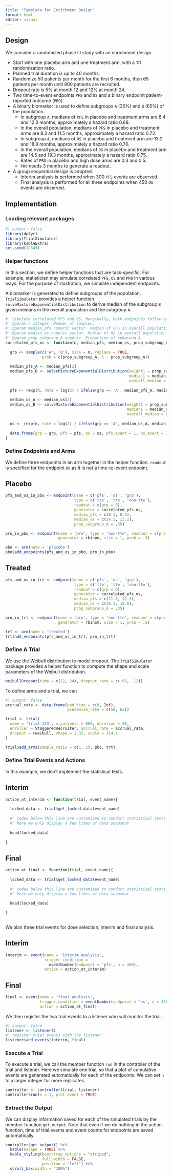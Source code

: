 ```yaml
---
title: "Template for Enrichment Design"
format: html
editor: visual
---
```


## Design

We consider a randomized phase III study with an enrichment design.

-   Start with one placebo arm and one treatment arm, with a 1:1 randomization ratio.
-   Planned trial duration is up to 40 months.
-   Randomize 50 patients per month for the first 6 months, then 65 patients per month until 800 patients are recruited.
-   Dropout rate is 5% at month 12 and 12% at month 24.
-   Two time-to-event endpoints `PFS` and `OS` and a binary endpoint patient-reported outcome (`PRO`).
-   A binary biomarker is used to define subgroups `A` (35%) and `B` (65%) of the population.
    -   In subgroup `A`, medians of `PFS` in placebo and treatment arms are 8.4 and 12.3 months, approximately a hazard ratio 0.68.
    -   In the overall population, medians of `PFS` in placebo and treatment arms are 8.3 and 11.5 months, approximately a hazard ratio 0.72.
    -   In subgroup `A`, medians of `OS` in placebo and treatment arm are 13.2 and 18.8 months, approximately a hazard ratio 0.70.
    -   In the overall population, medians of `OS` in placebo and treatment arm are 14.5 and 19.3 months, approximately a hazard ratio 0.75.
    -   Rates of `PRO` in placebo and high dose arms are 0.3 and 0.5.
    -   `PRO` needs 3 months to generate a readout.
-   A group sequential design is adopted.
    -   Interim analysis is performed when 300 `PFS` events are observed.
    -   Final analysis is performed for all three endpoints when 450 `OS` events are observed.

## Implementation

### Loading relevant packages

```r
#| output: false
library(dplyr)
library(TrialSimulator)
library(kableExtra)
set.seed(12345)
```

### Helper functions

In this section, we define helper functions that are task-specific. For example, statistician may simulate correlated `PFS`, `OS` and `PRO` in various ways. For the purpose of illustration, we simulate independent endpoints. 

A biomarker is generated to define subgroups of the population. `TrialSimulator` provides a helper function `solveMixtureExponentialDistribution` to derive median of the subgroup `B` given meidans in the overall population and the subgroup `A`. 

```r
#' Simulate correlated PFS and OS. Marginally, both endpoints follow exponential distribution. 
#' @param n integer. Number of samples. 
#' @param median_pfs numeric vector. Median of PFS in overall population and subgroup A. 
#' @param median_os numeric vector. Median of OS in overall population and subgroup A.
#' @param prop_subgroup_A numeric. Proportion of subgroup A.  
correlated_pfs_os <- function(n, median_pfs, median_os, prop_subgroup_A){
  
  grp <- sample(c('A', 'B'), size = n, replace = TRUE, 
                prob = c(prop_subgroup_A, 1 - prop_subgroup_A))
  
  median_pfs_A <- median_pfs[2]
  median_pfs_B <- solveMixtureExponentialDistribution(weight1 = prop_subgroup_A, 
                                                      median1 = median_pfs_A, 
                                                      overall_median = median_pfs[1])
  
  pfs <- rexp(n, rate = log(2) / ifelse(grp == 'A', median_pfs_A, median_pfs_B))
  
  median_os_A <- median_os[2]
  median_os_B <- solveMixtureExponentialDistribution(weight1 = prop_subgroup_A, 
                                                     median1 = median_os_A, 
                                                     overall_median = median_os[1])
  
  os <- rexp(n, rate = log(2) / ifelse(grp == 'A', median_os_A, median_os_B))
  
  data.frame(grp = grp, pfs = pfs, os = os, pfs_event = 1, os_event = 1)
}
```

### Define Endpoints and Arms

We define three endpoints in an arm together in the helper function. `readout` is specified for the endpoint `OR` as it is not a time-to-event endpoint.

::: panel-tabset
## Placebo

```r
pfs_and_os_in_pbo <- endpoint(name = c('pfs', 'os', 'grp'), 
                              type = c('tte', 'tte', 'non-tte'), 
                              readout = c(grp = 0), 
                              generator = correlated_pfs_os, 
                              median_pfs = c(8.3, 8.4), 
                              median_os = c(14.5, 13.2), 
                              prop_subgroup_A = .35)

pro_in_pbo <- endpoint(name = 'pro', type = 'non-tte', readout = c(pro = 3), 
                       generator = rbinom, size = 1, prob = .3)

pbo <- arm(name = 'placebo')
pbo$add_endpoints(pfs_and_os_in_pbo, pro_in_pbo)
```

## Treated

```r
pfs_and_os_in_trt <- endpoint(name = c('pfs', 'os', 'grp'), 
                              type = c('tte', 'tte', 'non-tte'), 
                              readout = c(grp = 0), 
                              generator = correlated_pfs_os, 
                              median_pfs = c(11.5, 12.3), 
                              median_os = c(19.3, 18.8), 
                              prop_subgroup_A = .35)

pro_in_trt <- endpoint(name = 'pro', type = 'non-tte', readout = c(pro = 3), 
                       generator = rbinom, size = 1, prob = .5)

trt <- arm(name = 'treated')
trt$add_endpoints(pfs_and_os_in_trt, pro_in_trt)
```
:::

### Define A Trial

We use the Weibull distribution to model dropout. The `TrialSimulator` package provides a helper function to compute the shape and scale parameters of the Weibull distribution.

```r
weibullDropout(time = c(12, 24), dropout_rate = c(.05, .12))
```

To define arms and a trial, we can

```r
#| output: false
accrual_rate <- data.frame(end_time = c(6, Inf), 
                           piecewise_rate = c(50, 65))

trial <- trial(
  name = 'trial-123', n_patients = 800, duration = 50, 
  enroller = StaggeredRecruiter, accrual_rate = accrual_rate, 
  dropout = rweibull, shape = 1.32, scale = 114.4
)

trial$add_arms(sample_ratio = c(1, 1), pbo, trt)
```

### Define Trial Events and Actions

In this example, we don't implement the statistical tests. 

::: panel-tabset
## Interim

```r
action_at_interim <- function(trial, event_name){
  
  locked_data <- trial$get_locked_data(event_name)
  
  #' codes below this line are customized to conduct statistical tests and save results
  #' here we only display a few lines of data snapshot
  
  head(locked_data)
  
}
```

## Final

```r
action_at_final <- function(trial, event_name){
  
  locked_data <- trial$get_locked_data(event_name)
  
  #' codes below this line are customized to conduct statistical tests and save results
  #' here we only display a few lines of data snapshot
  
  head(locked_data)

}
  
```
:::

We plan three trial events for dose selection, interim and final analysis.

::: panel-tabset
## Interim

```r
interim <- event(name = 'interim analysis', 
                 trigger_condition = 
                   eventNumber(endpoint = 'pfs', n = 300), 
                 action = action_at_interim)
```

## Final

```r
final <- event(name = 'final analysis', 
               trigger_condition = eventNumber(endpoint = 'os', n = 450), 
               action = action_at_final)
```
:::

We then register the two trial events to a listener who will monitor the trial.

```r
#| output: false
listener <- listener()
#' register trial events with the listener
listener$add_events(interim, final)
```

### Execute a Trial

To execute a trial, we call the member function `run` in the controller of the trial and listener. Here we simulate one trial, so that a plot of cumulative events are generated automatically for each of the endpoints. We can set `n` to a larger integer for more replicates.

```r
controller <- controller(trial, listener)
controller$run(n = 1, plot_event = TRUE)
```

### Extract the Output

We can display information saved for each of the simulated trials by the member function `get_output`. Note that even if we do nothing in the action function, time of trial events and event counts for endpoints are saved automatically. 

```r
controller$get_output() %>% 
  kable(escape = TRUE) %>% 
  kable_styling(bootstrap_options = "striped", 
                full_width = FALSE,
                position = "left") %>%
  scroll_box(width = "100%")
```

